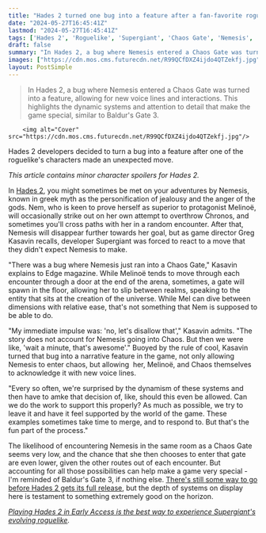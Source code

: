 ```yaml
---
title: "Hades 2 turned one bug into a feature after a fan-favorite roguelike character unexpectedly yeeted themselves into the abyss"
date: "2024-05-27T16:45:41Z"
lastmod: "2024-05-27T16:45:41Z"
tags: ['Hades 2', 'Roguelike', 'Supergiant', 'Chaos Gate', 'Nemesis', 'Melinoë', 'Chaos', "Baldur's Gate 3", 'Early Access']
draft: false
summary: "In Hades 2, a bug where Nemesis entered a Chaos Gate was turned into a feature, allowing for new voice lines and interactions. This highlights the dynamic systems and attention to detail that make the game special, similar to Baldur's Gate 3."
images: ["https://cdn.mos.cms.futurecdn.net/R99QCfDXZ4ijdo4QTZekfj.jpg"]
layout: PostSimple
---
```

> In Hades 2, a bug where Nemesis entered a Chaos Gate was turned into a feature, allowing for new voice lines and interactions. This highlights the dynamic systems and attention to detail that make the game special, similar to Baldur's Gate 3.


        <img alt="Cover" src="https://cdn.mos.cms.futurecdn.net/R99QCfDXZ4ijdo4QTZekfj.jpg"/>
        
Hades 2 developers decided to turn a bug into a feature after one of the roguelike's characters made an unexpected move.

*This article contains minor character spoilers for Hades 2.*

In [Hades 2](https://www.gamesradar.com/hades-2-guide/), you might sometimes be met on your adventures by Nemesis, known in greek myth as the personification of jealousy and the anger of the gods. Nem, who is keen to prove herself as superior to protagonist Melinoë, will occasionally strike out on her own attempt to overthrow Chronos, and sometimes you'll cross paths with her in a random encounter. After that, Nemesis will disappear further towards her goal, but as game director Greg Kasavin recalls, developer Supergiant was forced to react to a move that they didn't expect Nemesis to make.

"There was a bug where Nemesis just ran into a Chaos Gate," Kasavin explains to Edge magazine. While Melinoë tends to move through each encounter through a door at the end of the arena, sometimes, a gate will spawn in the floor, allowing her to slip between realms, speaking to the entity that sits at the creation of the universe. While Mel can dive between dimensions with relative ease, that's not something that Nem is supposed to be able to do.

"My immediate impulse was: 'no, let's disallow that'," Kasavin admits. "The story does not account for Nemesis going into Chaos. But then we were like, 'wait a minute, that's awesome'." Buoyed by the rule of cool, Kasavin turned that bug into a narrative feature in the game, not only allowing Nemesis to enter chaos, but allowing  her, Melinoë, and Chaos themselves to acknowledge it with new voice lines.

"Every so often, we're surprised by the dynamism of these systems and then have to amke that decision of, like, should this even be allowed. Can we do the work to support this properly? As much as possible, we try to leave it and have it feel supported by the world of the game. These examples sometimes take time to merge, and to respond to. But that's the fun part of the process."

The likelihood of encountering Nemesis in the same room as a Chaos Gate seems very low, and the chance that she then chooses to enter that gate are even lower, given the other routes out of each encounter. But accounting for all those possibilities can help make a game very special - I'm reminded of Baldur's Gate 3, if nothing else. [There's still some way to go before Hades 2 gets its full release](https://www.gamesradar.com/games/roguelike/hades-2-roadmap-reveals-the-roguelike-will-be-in-early-access-at-least-through-the-end-of-2024-while-devs-add-to-the-biggest-most-replayable-most-feature-rich-game-weve-made/), but the depth of systems on display here is testament to something extremely good on the horizon.

[<em>Playing Hades 2 in Early Access is the best way to experience Supergiant's evolving roguelike</em>](https://www.gamesradar.com/games/hades/playing-hades-2-in-early-access-is-the-best-way-to-experience-supergiants-evolving-roguelike/)*.*
        